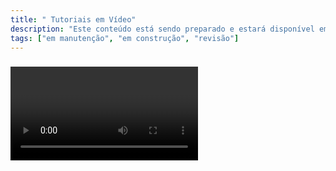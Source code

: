 ```yaml
---
title: " Tutoriais em Vídeo"
description: "Este conteúdo está sendo preparado e estará disponível em breve."
tags: ["em manutenção", "em construção", "revisão"]
---
```


### <span className="inline-flex items-center gap-2 mb-8"><Video size={20} /> Confira nossos tutoriais em vídeo para entender os conceitos básicos.</span>

<ResponsiveVideoGrid>
  <MdxVideoPlayer
    videoUrl="https://www.youtube.com/watch?v=ZXoYayxxXVI"
    title="Nunca te darei up (teste de vídeo)"
    description="Este é um vídeo de exemplo para testar a funcionalidade do MdxVideoPlayer."
  />

  <MdxVideoPlayer
    videoUrl="https://youtu.be/ChkzJl2zwoI?list=PLm-vtz8ABuKeN0ETiNbdEGUwd87Cd0-f0"
    title="Como Fazer um Café Perfeito"
    description="Um guia passo a passo para preparar o café ideal em casa."
  />

  <MdxVideoPlayer
    videoUrl="https://youtu.be/ChkzJl2zwoI?list=PLm-vtz8ABuKeN0ETiNbdEGUwd87Cd0-f0"
    title="Visita Guiada: Museu de Arte Moderna"
    description="Explore as principais obras e exposições do museu."
  />

  <MdxVideoPlayer
    videoUrl="https://www.youtube.com/watch?v=dQw4w9WgXcQ"
    title="Tutorial de JavaScript Avançado"
    description="Aprenda conceitos avançados de JavaScript com exemplos práticos."
  />

  <MdxVideoPlayer
    videoUrl="https://www.youtube.com/watch?v=dQw4w9WgXcQ"
    title="Design Responsivo com CSS Grid"
    description="Como criar layouts responsivos usando CSS Grid."
  />

  <MdxVideoPlayer
    videoUrl="https://www.youtube.com/watch?v=dQw4w9WgXcQ"
    title="React Hooks na Prática"
    description="Dominando React Hooks com projetos reais."
  />
</ResponsiveVideoGrid>

